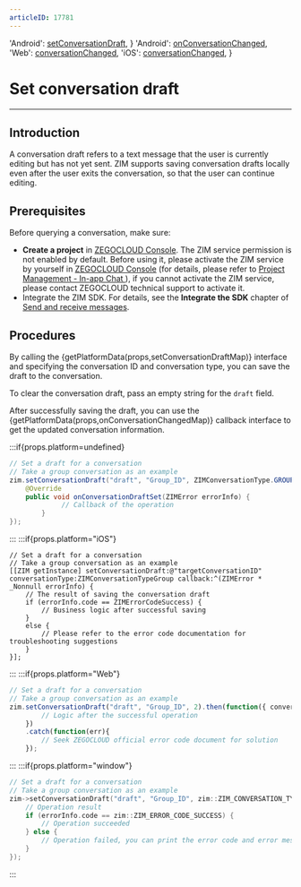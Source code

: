 ```yaml
---
articleID: 17781
---
```



  'Android': <a href='@setConversationDraft' target='_blank'>setConversationDraft</a>,
}
  'Android': <a href='@onConversationChanged' target='_blank'>onConversationChanged</a>,
  'Web': <a href='@conversationChanged' target='_blank'>conversationChanged</a>,
  'iOS': <a href='https://docs.zegocloud.com/article/api?doc=zim_API~objective-c_ios~protocol~ZIMEventHandler#zim-conversation-changed' target='_blank'>conversationChanged</a>,
}

# Set conversation draft

- - -

## Introduction

A conversation draft refers to a text message that the user is currently editing but has not yet sent. ZIM supports saving conversation drafts locally even after the user exits the conversation, so that the user can continue editing.

## Prerequisites

Before querying a conversation, make sure:

- **Create a project** in [ZEGOCLOUD Console](https://console.zegocloud.com). The ZIM service permission is not enabled by default. Before using it, please activate the ZIM service by yourself in [ZEGOCLOUD Console](https://console.zegocloud.com) (for details, please refer to [Project Management - In-app Chat ](#15174)), if you cannot activate the ZIM service, please contact ZEGOCLOUD technical support to activate it.
- Integrate the ZIM SDK. For details, see the **Integrate the SDK** chapter of [Send and receive messages](!Implementation_of_sending_and_receiving).

## Procedures

By calling the {getPlatformData(props,setConversationDraftMap)} interface and specifying the conversation ID and conversation type, you can save the draft to the conversation.

<Note title="Note">

To clear the conversation draft, pass an empty string for the `draft` field.
</Note>

After successfully saving the draft, you can use the {getPlatformData(props,onConversationChangedMap)} callback interface to get the updated conversation information.

:::if{props.platform=undefined}
```java
// Set a draft for a conversation
// Take a group conversation as an example
zim.setConversationDraft("draft", "Group_ID", ZIMConversationType.GROUP, new ZIMConversationDraftSetCallback() {
    @Override
    public void onConversationDraftSet(ZIMError errorInfo) {
             // Callback of the operation
        }
});
```

:::
:::if{props.platform="iOS"}
```objc
// Set a draft for a conversation
// Take a group conversation as an example
[[ZIM getInstance] setConversationDraft:@"targetConversationID" conversationType:ZIMConversationTypeGroup callback:^(ZIMError * _Nonnull errorInfo) {
    // The result of saving the conversation draft
    if (errorInfo.code == ZIMErrorCodeSuccess) {
        // Business logic after successful saving
    }
    else {
        // Please refer to the error code documentation for troubleshooting suggestions
    }
}];
```
:::
:::if{props.platform="Web"}
```javascript
// Set a draft for a conversation
// Take a group conversation as an example
zim.setConversationDraft("draft", "Group_ID", 2).then(function({ conversationID, conversationType }){
        // Logic after the successful operation
    })
    .catch(function(err){
        // Seek ZEGOCLOUD official error code document for solution
    });
```
:::
:::if{props.platform="window"}
```Cpp
// Set a draft for a conversation
// Take a group conversation as an example
zim->setConversationDraft("draft", "Group_ID", zim::ZIM_CONVERSATION_TYPE_GROUP, [=](const std::string& conversationID, zim::ZIMConversationType conversationType, const zim::ZIMError& errorInfo) {
	// Operation result
	if (errorInfo.code == zim::ZIM_ERROR_CODE_SUCCESS) {
		// Operation succeeded
	} else {
        // Operation failed, you can print the error code and error message and troubleshoot the error by looking for the ZEGOCLOUD official error code documentation. 
	}
});
```
:::
